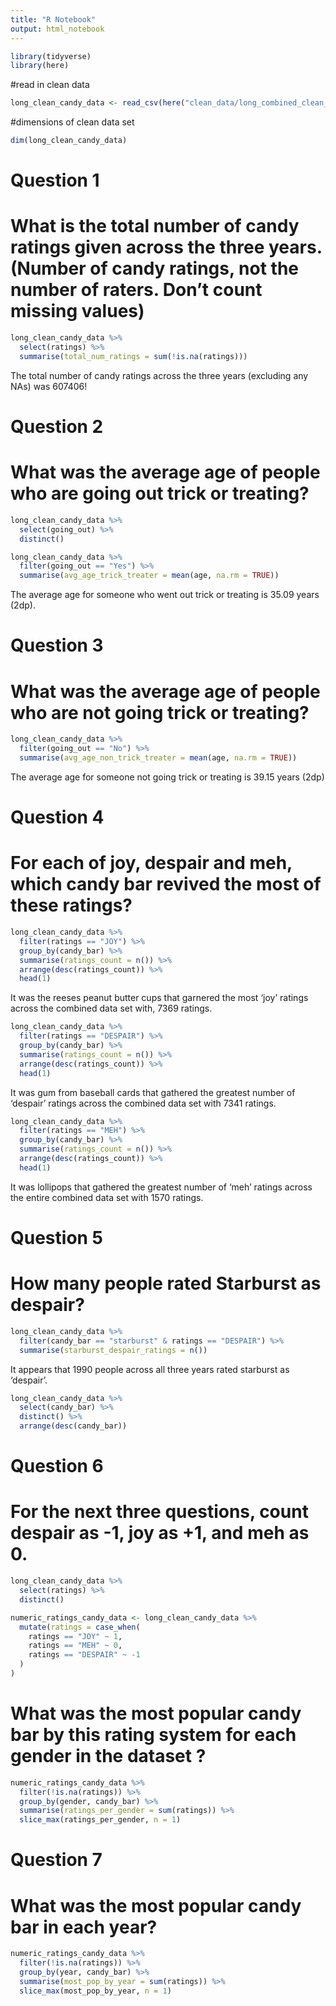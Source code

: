 ```yaml
---
title: "R Notebook"
output: html_notebook
---
```


```r
library(tidyverse)
library(here)
```

#read in clean data 
```r
long_clean_candy_data <- read_csv(here("clean_data/long_combined_clean_data.csv"))
```


#dimensions of clean data set
```r

dim(long_clean_candy_data)

```

# Question 1
# What is the total number of candy ratings given across the three years. (Number of candy ratings, not the number of raters. Don’t count missing values)

```r

long_clean_candy_data %>% 
  select(ratings) %>% 
  summarise(total_num_ratings = sum(!is.na(ratings)))

```

The total number of candy ratings across the three years (excluding any NAs)
was 607406!

# Question 2
# What was the average age of people who are going out trick or treating?


```r

long_clean_candy_data %>% 
  select(going_out) %>% 
  distinct()
```

```r

long_clean_candy_data %>% 
  filter(going_out == "Yes") %>%
  summarise(avg_age_trick_treater = mean(age, na.rm = TRUE))

```

The average age for someone who went out trick or treating is 35.09 years (2dp).

# Question 3
# What was the average age of people who are not going trick or treating?

```r

long_clean_candy_data %>% 
  filter(going_out == "No") %>% 
  summarise(avg_age_non_trick_treater = mean(age, na.rm = TRUE))


```

The average age for someone not going trick or treating is 39.15 years (2dp)

# Question 4
# For each of joy, despair and meh, which candy bar revived the most of these ratings?

```r

long_clean_candy_data %>%
  filter(ratings == "JOY") %>% 
  group_by(candy_bar) %>% 
  summarise(ratings_count = n()) %>% 
  arrange(desc(ratings_count)) %>% 
  head(1)

```

It was the reeses peanut butter cups that garnered the most 'joy' ratings across
the combined data set with, 7369 ratings.

```r

long_clean_candy_data %>%
  filter(ratings == "DESPAIR") %>% 
  group_by(candy_bar) %>% 
  summarise(ratings_count = n()) %>% 
  arrange(desc(ratings_count)) %>% 
  head(1)

```

It was gum from baseball cards that gathered the greatest number of 'despair'
ratings across the combined data set with 7341 ratings. 

```r

long_clean_candy_data %>%
  filter(ratings == "MEH") %>% 
  group_by(candy_bar) %>% 
  summarise(ratings_count = n()) %>% 
  arrange(desc(ratings_count)) %>% 
  head(1)

```

It was lollipops that gathered the greatest number of 'meh' ratings across the
entire combined data set with 1570 ratings.


# Question 5
# How many people rated Starburst as despair?

```r

long_clean_candy_data %>% 
  filter(candy_bar == "starburst" & ratings == "DESPAIR") %>% 
  summarise(starburst_despair_ratings = n())

```

It appears that 1990 people across all three years rated starburst as 'despair'.

```r
long_clean_candy_data %>% 
  select(candy_bar) %>% 
  distinct() %>% 
  arrange(desc(candy_bar))
```

# Question 6

# For the next three questions, count despair as -1, joy as +1, and meh as 0.

```r

long_clean_candy_data %>% 
  select(ratings) %>% 
  distinct()

numeric_ratings_candy_data <- long_clean_candy_data %>% 
  mutate(ratings = case_when(
    ratings == "JOY" ~ 1,
    ratings == "MEH" ~ 0,
    ratings == "DESPAIR" ~ -1
  )
)

```

# What was the most popular candy bar by this rating system for each gender in the dataset ?

```r

numeric_ratings_candy_data %>%
  filter(!is.na(ratings)) %>%
  group_by(gender, candy_bar) %>%
  summarise(ratings_per_gender = sum(ratings)) %>% 
  slice_max(ratings_per_gender, n = 1)

```

# Question 7
# What was the most popular candy bar in each year?

```r

numeric_ratings_candy_data %>% 
  filter(!is.na(ratings)) %>% 
  group_by(year, candy_bar) %>% 
  summarise(most_pop_by_year = sum(ratings)) %>% 
  slice_max(most_pop_by_year, n = 1)

```


